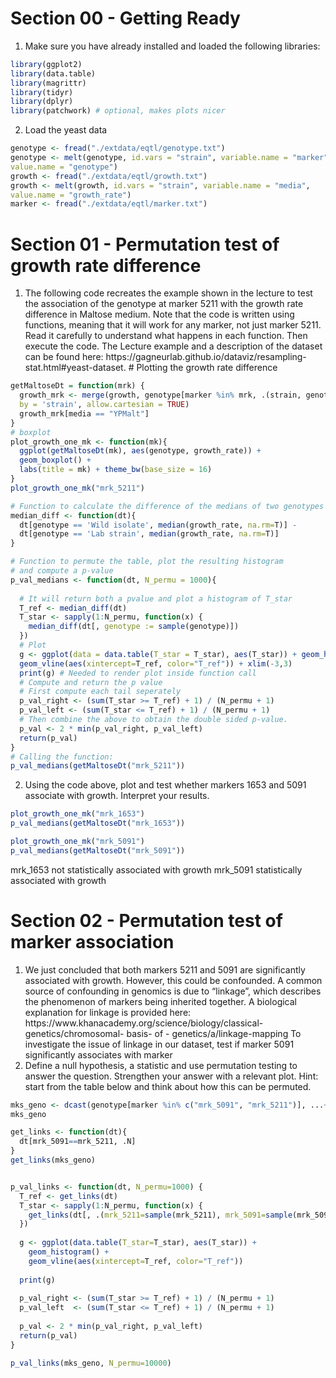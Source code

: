 # Section 00 - Getting Ready
1. Make sure you have already installed and loaded the following libraries:
```r
library(ggplot2)
library(data.table)
library(magrittr)
library(tidyr)
library(dplyr)
library(patchwork) # optional, makes plots nicer
```
2. Load the yeast data
```r
genotype <- fread("./extdata/eqtl/genotype.txt")
genotype <- melt(genotype, id.vars = "strain", variable.name = "marker",
value.name = "genotype")
growth <- fread("./extdata/eqtl/growth.txt")
growth <- melt(growth, id.vars = "strain", variable.name = "media",
value.name = "growth_rate")
marker <- fread("./extdata/eqtl/marker.txt")
```



# Section 01 - Permutation test of growth rate difference
1. The following code recreates the example shown in the lecture to test the association of the genotype
at marker 5211 with the growth rate difference in Maltose medium. Note that the code is written using
functions, meaning that it will work for any marker, not just marker 5211. Read it carefully to understand
what happens in each function. Then execute the code. The Lecture example and a description of the dataset
can be found here: https://gagneurlab.github.io/dataviz/resampling-stat.html#yeast-dataset.
# Plotting the growth rate difference
```r
getMaltoseDt = function(mrk) {
  growth_mrk <- merge(growth, genotype[marker %in% mrk, .(strain, genotype, marker)],
  by = 'strain', allow.cartesian = TRUE)
  growth_mrk[media == "YPMalt"]
}
# boxplot
plot_growth_one_mk <- function(mk){
  ggplot(getMaltoseDt(mk), aes(genotype, growth_rate)) +
  geom_boxplot() +
  labs(title = mk) + theme_bw(base_size = 16)
}
plot_growth_one_mk("mrk_5211")

# Function to calculate the difference of the medians of two genotypes
median_diff <- function(dt){
  dt[genotype == 'Wild isolate', median(growth_rate, na.rm=T)] -
  dt[genotype == 'Lab strain', median(growth_rate, na.rm=T)]
}

# Function to permute the table, plot the resulting histogram
# and compute a p-value
p_val_medians <- function(dt, N_permu = 1000){
  
  # It will return both a pvalue and plot a histogram of T_star
  T_ref <- median_diff(dt)
  T_star <- sapply(1:N_permu, function(x) {
    median_diff(dt[, genotype := sample(genotype)]) 
  })
  # Plot
  g <- ggplot(data = data.table(T_star = T_star), aes(T_star)) + geom_histogram() +
  geom_vline(aes(xintercept=T_ref, color="T_ref")) + xlim(-3,3)
  print(g) # Needed to render plot inside function call
  # Compute and return the p value
  # First compute each tail seperately
  p_val_right <- (sum(T_star >= T_ref) + 1) / (N_permu + 1)
  p_val_left <- (sum(T_star <= T_ref) + 1) / (N_permu + 1)
  # Then combine the above to obtain the double sided p-value.
  p_val <- 2 * min(p_val_right, p_val_left)
  return(p_val)
}
# Calling the function:
p_val_medians(getMaltoseDt("mrk_5211"))
```
2. Using the code above, plot and test whether markers 1653 and 5091 associate with growth. Interpret your
results.
```r
plot_growth_one_mk("mrk_1653")
p_val_medians(getMaltoseDt("mrk_1653"))

plot_growth_one_mk("mrk_5091")
p_val_medians(getMaltoseDt("mrk_5091"))
```
mrk_1653 not statistically associated with growth
mrk_5091 statistically associated with growth



# Section 02 - Permutation test of marker association
1. We just concluded that both markers 5211 and 5091 are significantly associated with growth. However,
this could be confounded. A common source of confounding in genomics is due to “linkage”, which describes
the phenomenon of markers being inherited together. A biological explanation for linkage is provided
here: https://www.khanacademy.org/science/biology/classical- genetics/chromosomal- basis- of -
genetics/a/linkage-mapping
To investigate the issue of linkage in our dataset, test if marker 5091 significantly associates with marker
5211. Define a null hypothesis, a statistic and use permutation testing to answer the question. Strengthen
your answer with a relevant plot.
Hint: start from the table below and think about how this can be permuted.
```r
mks_geno <- dcast(genotype[marker %in% c("mrk_5091", "mrk_5211")], ...~marker)
mks_geno
```
```r
get_links <- function(dt){
  dt[mrk_5091==mrk_5211, .N]
}
get_links(mks_geno)


p_val_links <- function(dt, N_permu=1000) {
  T_ref <- get_links(dt)
  T_star <- sapply(1:N_permu, function(x) {
    get_links(dt[, .(mrk_5211=sample(mrk_5211), mrk_5091=sample(mrk_5091))])
  })
  
  g <- ggplot(data.table(T_star=T_star), aes(T_star)) +
    geom_histogram() +
    geom_vline(aes(xintercept=T_ref, color="T_ref"))
  
  print(g)
  
  p_val_right <- (sum(T_star >= T_ref) + 1) / (N_permu + 1)
  p_val_left  <- (sum(T_star <= T_ref) + 1) / (N_permu + 1)
  
  p_val <- 2 * min(p_val_right, p_val_left)
  return(p_val)
}

p_val_links(mks_geno, N_permu=10000)
```






